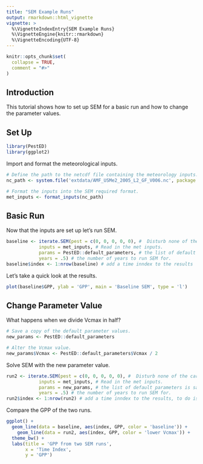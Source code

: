 ```yaml
---
title: "SEM Example Runs"
output: rmarkdown::html_vignette
vignette: >
  %\VignetteIndexEntry{SEM Example Runs}
  %\VignetteEngine{knitr::rmarkdown}
  %\VignetteEncoding{UTF-8}
---
```


```r
knitr::opts_chunk$set(
  collapse = TRUE,
  comment = "#>"
)
```

## Introduction

This tutorial shows how to set up SEM for a basic run and how to change the parameter values. 

## Set Up 

```r
library(PestED)
library(ggplot2)
```

Import and format the meteorological inputs. 

```r
# Define the path to the netcdf file containing the meteorology inputs.
nc_path <- system.file('extdata/AMF_USMe2_2005_L2_GF_V006.nc', package = 'PestED') 

# Format the inputs into the SEM required format. 
met_inputs <- format_inputs(nc_path)
```

## Basic Run

Now that the inputs are set up let's run SEM. 
```r
baseline <- iterate.SEM(pest = c(0, 0, 0, 0, 0), #  Disturb none of the carbon pools. 
            inputs = met_inputs, # Read in the met inputs. 
            params = PestED::default_parameters, # the list of default parameters is saved as package data. 
            years = .5) # the number of years to run SEM for. 
baseline$index <- 1:nrow(baseline) # add a time inndex to the results 
```

Let's take a quick  look at the results. 
```r
plot(baseline$GPP, ylab = 'GPP', main = 'Baseline SEM', type = 'l')
```

## Change Parameter Value

What happens when we divide Vcmax in half? 

```r
# Save a copy of the default parameter values. 
new_params <- PestED::default_parameters

# Alter the Vcmax value. 
new_params$Vcmax <- PestED::default_parameters$Vcmax / 2
```

Solve SEM with the new parameter value. 

```r
run2 <- iterate.SEM(pest = c(0, 0, 0, 0, 0), #  Disturb none of the carbon pools. 
            inputs = met_inputs, # Read in the met inputs. 
            params = new_params, # the list of default parameters is saved as package data. 
            years = .5) # the number of years to run SEM for. 
run2$index <- 1:nrow(run2) # add a time inndex to the results, to do is to add actual time inforamtion.
```

Compare the GPP of the two runs. 

```r
ggplot() + 
  geom_line(data = baseline, aes(index, GPP, color = 'baseline')) + 
    geom_line(data = run2, aes(index, GPP, color = 'lower Vcmax')) + 
  theme_bw() + 
  labs(title = 'GPP from two SEM runs', 
       x = 'Time Index', 
       y = 'GPP')
```
